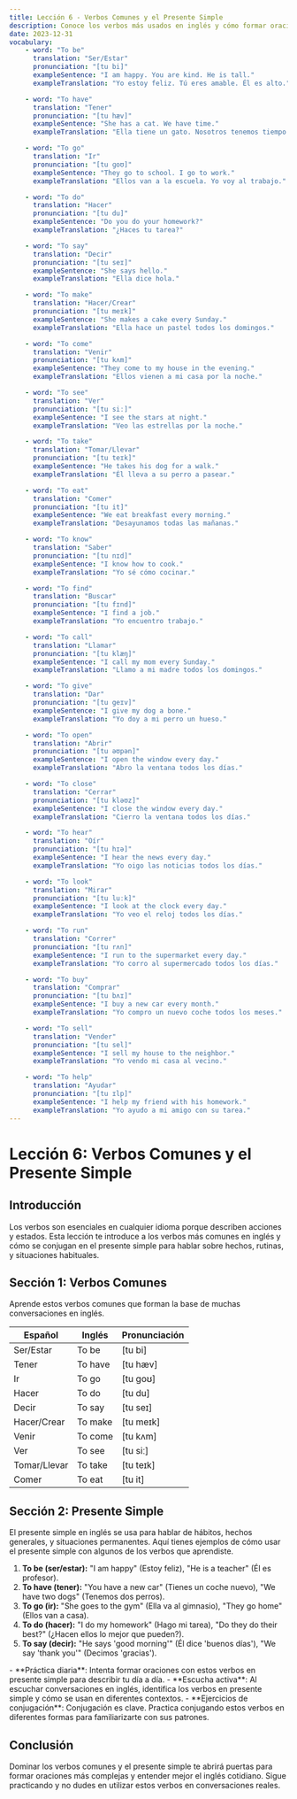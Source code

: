 ```yaml
---
title: Lección 6 - Verbos Comunes y el Presente Simple
description: Conoce los verbos más usados en inglés y cómo formar oraciones en presente simple.
date: 2023-12-31
vocabulary:
    - word: "To be"
      translation: "Ser/Estar"
      pronunciation: "[tu bi]"
      exampleSentence: "I am happy. You are kind. He is tall."
      exampleTranslation: "Yo estoy feliz. Tú eres amable. Él es alto."

    - word: "To have"
      translation: "Tener"
      pronunciation: "[tu hæv]"
      exampleSentence: "She has a cat. We have time."
      exampleTranslation: "Ella tiene un gato. Nosotros tenemos tiempo."

    - word: "To go"
      translation: "Ir"
      pronunciation: "[tu ɡoʊ]"
      exampleSentence: "They go to school. I go to work."
      exampleTranslation: "Ellos van a la escuela. Yo voy al trabajo."

    - word: "To do"
      translation: "Hacer"
      pronunciation: "[tu du]"
      exampleSentence: "Do you do your homework?"
      exampleTranslation: "¿Haces tu tarea?"

    - word: "To say"
      translation: "Decir"
      pronunciation: "[tu seɪ]"
      exampleSentence: "She says hello."
      exampleTranslation: "Ella dice hola."

    - word: "To make"
      translation: "Hacer/Crear"
      pronunciation: "[tu meɪk]"
      exampleSentence: "She makes a cake every Sunday."
      exampleTranslation: "Ella hace un pastel todos los domingos."

    - word: "To come"
      translation: "Venir"
      pronunciation: "[tu kʌm]"
      exampleSentence: "They come to my house in the evening."
      exampleTranslation: "Ellos vienen a mi casa por la noche."

    - word: "To see"
      translation: "Ver"
      pronunciation: "[tu siː]"
      exampleSentence: "I see the stars at night."
      exampleTranslation: "Veo las estrellas por la noche."

    - word: "To take"
      translation: "Tomar/Llevar"
      pronunciation: "[tu teɪk]"
      exampleSentence: "He takes his dog for a walk."
      exampleTranslation: "Él lleva a su perro a pasear."

    - word: "To eat"
      translation: "Comer"
      pronunciation: "[tu it]"
      exampleSentence: "We eat breakfast every morning."
      exampleTranslation: "Desayunamos todas las mañanas."

    - word: "To know"
      translation: "Saber"
      pronunciation: "[tu nɪd]"
      exampleSentence: "I know how to cook."
      exampleTranslation: "Yo sé cómo cocinar."

    - word: "To find"
      translation: "Buscar"
      pronunciation: "[tu fɪnd]"
      exampleSentence: "I find a job."
      exampleTranslation: "Yo encuentro trabajo."

    - word: "To call"
      translation: "Llamar"
      pronunciation: "[tu klæŋ]"
      exampleSentence: "I call my mom every Sunday."
      exampleTranslation: "Llamo a mi madre todos los domingos."

    - word: "To give"
      translation: "Dar"
      pronunciation: "[tu geɪv]"
      exampleSentence: "I give my dog a bone."
      exampleTranslation: "Yo doy a mi perro un hueso."

    - word: "To open"
      translation: "Abrir"
      pronunciation: "[tu əʊpən]"
      exampleSentence: "I open the window every day."
      exampleTranslation: "Abro la ventana todos los días."

    - word: "To close"
      translation: "Cerrar"
      pronunciation: "[tu kləʊz]"
      exampleSentence: "I close the window every day."
      exampleTranslation: "Cierro la ventana todos los días."

    - word: "To hear"
      translation: "Oír"
      pronunciation: "[tu hɪə]"
      exampleSentence: "I hear the news every day."
      exampleTranslation: "Yo oigo las noticias todos los días."

    - word: "To look"
      translation: "Mirar"
      pronunciation: "[tu luːk]"
      exampleSentence: "I look at the clock every day."
      exampleTranslation: "Yo veo el reloj todos los días."

    - word: "To run"
      translation: "Correr"
      pronunciation: "[tu rʌn]"
      exampleSentence: "I run to the supermarket every day."
      exampleTranslation: "Yo corro al supermercado todos los días."

    - word: "To buy"
      translation: "Comprar"
      pronunciation: "[tu bʌɪ]"
      exampleSentence: "I buy a new car every month."
      exampleTranslation: "Yo compro un nuevo coche todos los meses."

    - word: "To sell"
      translation: "Vender"
      pronunciation: "[tu sel]"
      exampleSentence: "I sell my house to the neighbor."
      exampleTranslation: "Yo vendo mi casa al vecino."

    - word: "To help"
      translation: "Ayudar"
      pronunciation: "[tu ɪlp]"
      exampleSentence: "I help my friend with his homework."
      exampleTranslation: "Yo ayudo a mi amigo con su tarea."
---
```


# Lección 6: Verbos Comunes y el Presente Simple

## Introducción

Los verbos son esenciales en cualquier idioma porque describen acciones y estados. Esta lección te introduce a los verbos más comunes en inglés y cómo se conjugan en el presente simple para hablar sobre hechos, rutinas, y situaciones habituales.

## Sección 1: Verbos Comunes

Aprende estos verbos comunes que forman la base de muchas conversaciones en inglés.

| Español      | Inglés  | Pronunciación |
| ------------ | ------- | ------------- |
| Ser/Estar    | To be   | [tu bi]       |
| Tener        | To have | [tu hæv]      |
| Ir           | To go   | [tu ɡoʊ]      |
| Hacer        | To do   | [tu du]       |
| Decir        | To say  | [tu seɪ]      |
| Hacer/Crear  | To make | [tu meɪk]     |
| Venir        | To come | [tu kʌm]      |
| Ver          | To see  | [tu siː]      |
| Tomar/Llevar | To take | [tu teɪk]     |
| Comer        | To eat  | [tu it]       |

<TextToSpeechPlayer mp3File={../assets/courses/english/_shared/lessons/lesson6/audio/common-verbs.mp3} />

## Sección 2: Presente Simple

El presente simple en inglés se usa para hablar de hábitos, hechos generales, y situaciones permanentes. Aquí tienes ejemplos de cómo usar el presente simple con algunos de los verbos que aprendiste.

1. **To be (ser/estar):** "I am happy" (Estoy feliz), "He is a teacher" (Él es profesor).
2. **To have (tener):** "You have a new car" (Tienes un coche nuevo), "We have two dogs" (Tenemos dos perros).
3. **To go (ir):** "She goes to the gym" (Ella va al gimnasio), "They go home" (Ellos van a casa).
4. **To do (hacer):** "I do my homework" (Hago mi tarea), "Do they do their best?" (¿Hacen ellos lo mejor que pueden?).
5. **To say (decir):** "He says 'good morning'" (Él dice 'buenos días'), "We say 'thank you'" (Decimos 'gracias').

<TextToSpeechPlayer mp3File={../assets/courses/english/_shared/lessons/lesson6/audio/present-simple.mp3} />

<TipBox>
	- **Práctica diaria**: Intenta formar oraciones con estos verbos en presente simple para describir tu día a día. - **Escucha activa**: Al escuchar conversaciones en inglés, identifica los verbos en presente simple y cómo se usan en
	diferentes contextos. - **Ejercicios de conjugación**: Conjugación es clave. Practica conjugando estos verbos en diferentes formas para familiarizarte con sus patrones.
</TipBox>

## Conclusión

Dominar los verbos comunes y el presente simple te abrirá puertas para formar oraciones más complejas y entender mejor el inglés cotidiano. Sigue practicando y no dudes en utilizar estos verbos en conversaciones reales.
